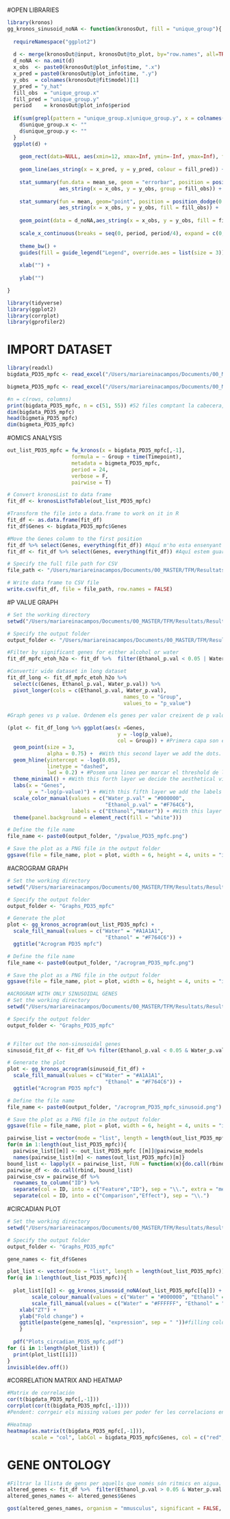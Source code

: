 #OPEN LIBRARIES

```r
library(kronos)
gg_kronos_sinusoid_noNA <- function(kronosOut, fill = "unique_group"){
  
  requireNamespace("ggplot2")
  
  d <- merge(kronosOut@input, kronosOut@to_plot, by="row.names", all=TRUE)[,-1]
  d_noNA <- na.omit(d)
  x_obs  <- paste0(kronosOut@plot_info$time, ".x")
  x_pred = paste0(kronosOut@plot_info$time, ".y")
  y_obs  = colnames(kronosOut@fit$model)[1]
  y_pred = "y_hat"
  fill_obs  = "unique_group.x"
  fill_pred = "unique_group.y"
  period    = kronosOut@plot_info$period
  
  if(sum(grepl(pattern = "unique_group.x|unique_group.y", x = colnames(d))) == 0){
    d$unique_group.x <- ""
    d$unique_group.y <- ""
  }
  ggplot(d) +
    
    geom_rect(data=NULL, aes(xmin=12, xmax=Inf, ymin=-Inf, ymax=Inf), fill="lightgray") +
    
    geom_line(aes_string(x = x_pred, y = y_pred, colour = fill_pred)) +
    
    stat_summary(fun.data = mean_se, geom = "errorbar", position = position_dodge(0.75), width = 1, 
                 aes_string(x = x_obs, y = y_obs, group = fill_obs)) + 
    
    stat_summary(fun = mean, geom="point", position = position_dodge(0.75), size = 4, shape = 21, 
                 aes_string(x = x_obs, y = y_obs, fill = fill_obs)) +
    
    geom_point(data = d_noNA,aes_string(x = x_obs, y = y_obs, fill = fill_obs), shape = 21, position = position_dodge(0.75)) +
    
    scale_x_continuous(breaks = seq(0, period, period/4), expand = c(0, 0)) +
    
    theme_bw() +
    guides(fill = guide_legend("Legend", override.aes = list(size = 3)), colour = guide_none()) +
    
    xlab("") +
    
    ylab("")

}

library(tidyverse)
library(ggplot2)
library(corrplot)
library(gprofiler2)
```

# IMPORT DATASET

```r
library(readxl)
bigdata_PD35_mpfc <- read_excel("/Users/mariareinacampos/Documents/00_MASTER/TFM/Resultats/Results_PD35_mpfc/bigdata_PD35_mpfc.xlsx")

bigmeta_PD35_mpfc <- read_excel("/Users/mariareinacampos/Documents/00_MASTER/TFM/Resultats/Results_PD35_mpfc/bigmeta_PD35_mpfc.xlsx")
```

```r
#n = c(rows, columns)
print(bigdata_PD35_mpfc, n = c(51, 55)) #52 files comptant la cabecera, 51 sense la fila inicial
dim(bigdata_PD35_mpfc)
head(bigmeta_PD35_mpfc)
dim(bigmeta_PD35_mpfc)

```

#OMICS ANALYSIS

```r
out_list_PD35_mpfc = fw_kronos(x = bigdata_PD35_mpfc[,-1],
                     formula = ~ Group + time(Timepoint), 
                     metadata = bigmeta_PD35_mpfc, 
                     period = 24,
                     verbose = F,
                     pairwise = T)
```

```r

# Convert kronosList to data frame
fit_df <- kronosListToTable(out_list_PD35_mpfc)

#Transform the file into a data.frame to work on it in R
fit_df <- as.data.frame(fit_df)
fit_df$Genes <- bigdata_PD35_mpfc$Genes

#Move the Genes column to the first position
fit_df %>% select(Genes, everything(fit_df)) #Aquí m'ho esta ensenyant a la pantalla, no és real. La funció select és per seleccionar columnes.
fit_df <- fit_df %>% select(Genes, everything(fit_df)) #Aquí estem guardant-ho de veritat

# Specify the full file path for CSV
file_path <- "/Users/mariareinacampos/Documents/00_MASTER/TFM/Resultats/Results_PD35_mpfc/RhythmicityResults_PD35_mpfc.csv"

# Write data frame to CSV file
write.csv(fit_df, file = file_path, row.names = FALSE)

```

#P VALUE GRAPH

```r
# Set the working directory
setwd("/Users/mariareinacampos/Documents/00_MASTER/TFM/Resultats/Results_PD35_mpfc")

# Specify the output folder
output_folder <- "/Users/mariareinacampos/Documents/00_MASTER/TFM/Resultats/Results_PD35_mpfc/Graphs_PD35_mpfc"

#Filter by significant genes for either alcohol or water
fit_df_mpfc_etoh_h2o <- fit_df %>%  filter(Ethanol_p.val < 0.05 | Water_p.val <0.05)

#Convertir wide dataset in long dataset
fit_df_long <- fit_df_mpfc_etoh_h2o %>% 
  select(c(Genes, Ethanol_p.val, Water_p.val)) %>% 
  pivot_longer(cols = c(Ethanol_p.val, Water_p.val), 
                                      names_to = "Group", 
                                      values_to = "p_value")

#Graph genes vs p value. Ordenem els genes per valor creixent de p valor.

(plot <- fit_df_long %>% ggplot(aes(x =Genes, 
                                    y = -log(p_value),
                                    col = Group)) + #Primera capa son els eixos
  geom_point(size = 3, 
             alpha = 0.75) +  #With this second layer we add the dots. Es deixa buit i així enten que ha d'agafar lo d'abans
  geom_hline(yintercept = -log(0.05), 
             linetype = "dashed", 
             lwd = 0.2) + #Posem una linea per marcar el threshold de la significancia
  theme_minimal() + #With this forth layer we decide the aesthetical vibe 
  labs(x = "Genes", 
       y = "-log(p-value)") + #With this fifth layer we add the labels
  scale_color_manual(values = c("Water_p.val" = "#000000",
                                "Ethanol_p.val" = "#F764C6"),
                     labels = c("Ethanol","Water")) + #With this layer we decide the colors
  theme(panel.background = element_rect(fill = "white")))

# Define the file name
file_name <- paste0(output_folder, "/pvalue_PD35_mpfc.png")

# Save the plot as a PNG file in the output folder
ggsave(file = file_name, plot = plot, width = 6, height = 4, units = "in")

```

#ACROGRAM GRAPH

```r
# Set the working directory
setwd("/Users/mariareinacampos/Documents/00_MASTER/TFM/Resultats/Results_PD35_mpfc")

# Specify the output folder
output_folder <- "Graphs_PD35_mpfc"

# Generate the plot
plot <- gg_kronos_acrogram(out_list_PD35_mpfc) +
  scale_fill_manual(values = c("Water" = "#A1A1A1",
                                "Ethanol" = "#F764C6")) +
  ggtitle("Acrogram PD35 mpfc")

# Define the file name
file_name <- paste0(output_folder, "/acrogram_PD35_mpfc.png")

# Save the plot as a PNG file in the output folder
ggsave(file = file_name, plot = plot, width = 6, height = 4, units = "in")

```
```r
#ACROGRAM WITH ONLY SINUSOIDAL GENES
# Set the working directory
setwd("/Users/mariareinacampos/Documents/00_MASTER/TFM/Resultats/Results_PD35_mpfc")

# Specify the output folder
output_folder <- "Graphs_PD35_mpfc"


# Filter out the non-sinusoidal genes
sinusoid_fit_df <- fit_df %>% filter(Ethanol_p.val < 0.05 & Water_p.val < 0.05)

# Generate the plot
plot <- gg_kronos_acrogram(sinusoid_fit_df) +
  scale_fill_manual(values = c("Water" = "#A1A1A1",
                                "Ethanol" = "#F764C6")) +
  ggtitle("Acrogram PD35 mpfc")

# Define the file name
file_name <- paste0(output_folder, "/acrogram_PD35_mpfc_sinusoid.png")

# Save the plot as a PNG file in the output folder
ggsave(file = file_name, plot = plot, width = 6, height = 4, units = "in")

```

```r
pairwise_list = vector(mode = "list", length = length(out_list_PD35_mpfc)) 
for(m in 1:length(out_list_PD35_mpfc)){
  pairwise_list[[m]] <- out_list_PD35_mpfc [[m]]@pairwise_models
  names(pairwise_list)[m] <- names(out_list_PD35_mpfc)[m]}
bound_list <- lapply(X = pairwise_list, FUN = function(x){do.call(rbind, x)})
pairwise_df <- do.call(rbind, bound_list)
pairwise_csv = pairwise_df %>% 
  rownames_to_column("ID") %>%
  separate(col = ID, into = c("Feature","ID"), sep = "\\.", extra = "merge") %>%
  separate(col = ID, into = c("Comparison","Effect"), sep = "\\.")
```

#CIRCADIAN PLOT

```r
# Set the working directory
setwd("/Users/mariareinacampos/Documents/00_MASTER/TFM/Resultats/Results_PD35_mpfc")

# Specify the output folder
output_folder <- "Graphs_PD35_mpfc"

gene_names <- fit_df$Genes

plot_list <- vector(mode = "list", length = length(out_list_PD35_mpfc))
for(q in 1:length(out_list_PD35_mpfc)){
  
  plot_list[[q]] <- gg_kronos_sinusoid_noNA(out_list_PD35_mpfc[[q]]) +
        scale_colour_manual(values = c("Water" = "#000000", "Ethanol" = "#F764C6")) + #line color
        scale_fill_manual(values = c("Water" = "#FFFFFF", "Ethanol" = "#F764C6")) +
    xlab("ZT") +
    ylab("Fold change") +
    ggtitle(paste(gene_names[q], "expression", sep = " "))#filling color
    }
 
  pdf("Plots_circadian_PD35_mpfc.pdf")
for (i in 1:length(plot_list)) {
  print(plot_list[[i]])
}
invisible(dev.off())
```

#CORRELATION MATRIX AND HEATMAP

```r
#Matrix de correlación
cor(t(bigdata_PD35_mpfc[,-1]))
corrplot(cor(t(bigdata_PD35_mpfc[,-1])))
#Pendent: corrgeir els missing values per poder fer les correlacions entre els gens. Crec que esta fet

#Heatmap
heatmap(as.matrix(t(bigdata_PD35_mpfc[,-1])),
        scale = "col", labCol = bigdata_PD35_mpfc$Genes, col = c("red","blue"))

```

# GENE ONTOLOGY

```r
#Filtrar la llista de gens per aquells que només són ritmics en aigua.
altered_genes <- fit_df %>%  filter(Ethanol_p.val > 0.05 & Water_p.val <0.05) 
altered_genes_names <- altered_genes$Genes

gost(altered_genes_names, organism = "mmusculus", significant = FALSE, correction_method = "fdr", custom_bg = bigdata_PD35_mpfc$Genes)

```
